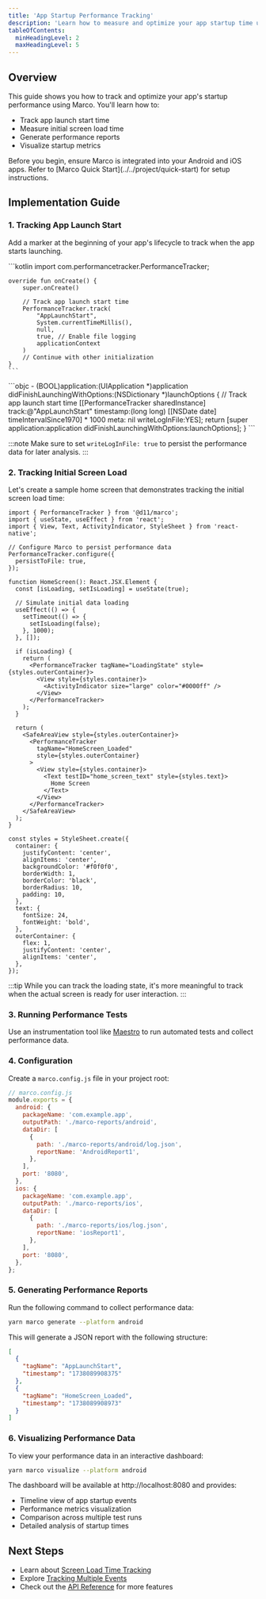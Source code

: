 ```yaml
---
title: 'App Startup Performance Tracking'
description: 'Learn how to measure and optimize your app startup time using Marco'
tableOfContents:
  minHeadingLevel: 2
  maxHeadingLevel: 5
---
```



## Overview

This guide shows you how to track and optimize your app's startup performance using Marco. You'll learn how to:

- Track app launch start time
- Measure initial screen load time
- Generate performance reports
- Visualize startup metrics

<Aside type="note" title="Prerequisites">
  Before you begin, ensure Marco is integrated into your Android and iOS apps.
  Refer to [Marco Quick Start](../../project/quick-start) for setup
  instructions.
</Aside>

## Implementation Guide

### 1. Tracking App Launch Start

Add a marker at the beginning of your app's lifecycle to track when the app starts launching.

<Tabs syncKey="platform">
  <TabItem label="Android" icon="seti:kotlin">
    ```kotlin
    import com.performancetracker.PerformanceTracker;

    override fun onCreate() {
        super.onCreate()

        // Track app launch start time
        PerformanceTracker.track(
            "AppLaunchStart",
            System.currentTimeMillis(),
            null,
            true, // Enable file logging
            applicationContext
        )
        // Continue with other initialization
    }
    ```

  </TabItem>
  <TabItem label="iOS" icon="seti:cpp">
    ```objc
    - (BOOL)application:(UIApplication *)application didFinishLaunchingWithOptions:(NSDictionary *)launchOptions
    {
        // Track app launch start time
        [[PerformanceTracker sharedInstance] track:@"AppLaunchStart"
                                          timestamp:(long long) [[NSDate date] timeIntervalSince1970] * 1000
                                          meta: nil
                                          writeLogInFile:YES];
        return [super application:application didFinishLaunchingWithOptions:launchOptions];
    }
    ```
  </TabItem>
</Tabs>

:::note
Make sure to set `writeLogInFile: true` to persist the performance data for later analysis.
:::

### 2. Tracking Initial Screen Load

Let's create a sample home screen that demonstrates tracking the initial screen load time:

```tsx
import { PerformanceTracker } from '@d11/marco';
import { useState, useEffect } from 'react';
import { View, Text, ActivityIndicator, StyleSheet } from 'react-native';

// Configure Marco to persist performance data
PerformanceTracker.configure({
  persistToFile: true,
});

function HomeScreen(): React.JSX.Element {
  const [isLoading, setIsLoading] = useState(true);

  // Simulate initial data loading
  useEffect(() => {
    setTimeout(() => {
      setIsLoading(false);
    }, 1000);
  }, []);

  if (isLoading) {
    return (
      <PerformanceTracker tagName="LoadingState" style={styles.outerContainer}>
        <View style={styles.container}>
          <ActivityIndicator size="large" color="#0000ff" />
        </View>
      </PerformanceTracker>
    );
  }

  return (
    <SafeAreaView style={styles.outerContainer}>
      <PerformanceTracker
        tagName="HomeScreen_Loaded"
        style={styles.outerContainer}
      >
        <View style={styles.container}>
          <Text testID="home_screen_text" style={styles.text}>
            Home Screen
          </Text>
        </View>
      </PerformanceTracker>
    </SafeAreaView>
  );
}

const styles = StyleSheet.create({
  container: {
    justifyContent: 'center',
    alignItems: 'center',
    backgroundColor: '#f0f0f0',
    borderWidth: 1,
    borderColor: 'black',
    borderRadius: 10,
    padding: 10,
  },
  text: {
    fontSize: 24,
    fontWeight: 'bold',
  },
  outerContainer: {
    flex: 1,
    justifyContent: 'center',
    alignItems: 'center',
  },
});
```

:::tip
While you can track the loading state, it's more meaningful to track when the actual screen is ready for user interaction.
:::

### 3. Running Performance Tests

Use an instrumentation tool like [Maestro](https://maestro.mobile.dev/platform-support/react-native) to run automated tests and collect performance data.

### 4. Configuration

Create a `marco.config.js` file in your project root:

```js
// marco.config.js
module.exports = {
  android: {
    packageName: 'com.example.app',
    outputPath: './marco-reports/android',
    dataDir: [
      {
        path: './marco-reports/android/log.json',
        reportName: 'AndroidReport1',
      },
    ],
    port: '8080',
  },
  ios: {
    packageName: 'com.example.app',
    outputPath: './marco-reports/ios',
    dataDir: [
      {
        path: './marco-reports/ios/log.json',
        reportName: 'iosReport1',
      },
    ],
    port: '8080',
  },
};
```

### 5. Generating Performance Reports

Run the following command to collect performance data:

```sh frame="none"
yarn marco generate --platform android
```

This will generate a JSON report with the following structure:

```json
[
  {
    "tagName": "AppLaunchStart",
    "timestamp": "1738089908375"
  },
  {
    "tagName": "HomeScreen_Loaded",
    "timestamp": "1738089908973"
  }
]
```

### 6. Visualizing Performance Data

To view your performance data in an interactive dashboard:

```sh frame="none"
yarn marco visualize --platform android
```

The dashboard will be available at http://localhost:8080 and provides:

- Timeline view of app startup events
- Performance metrics visualization
- Comparison across multiple test runs
- Detailed analysis of startup times

## Next Steps

- Learn about [Screen Load Time Tracking](../screen-load)
- Explore [Tracking Multiple Events](../multiple-events)
- Check out the [API Reference](../../api/tracking-screen) for more features
